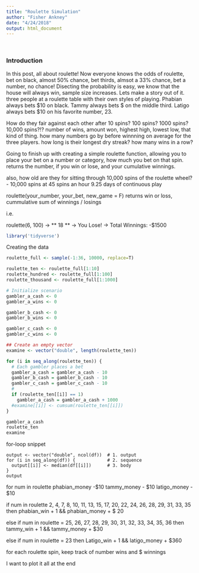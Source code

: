 ```yaml
---
title: "Roulette Simulation"
author: "Fisher Ankney"
date: "4/24/2018"
output: html_document
---
```


<br> 

### Introduction 

In this post, all about roulette! Now everyone knows the odds of roulette, bet on black, almost 50% chance, bet thirds, almsot a 33% chance, bet a number, no chance! Disecting the probability is easy, we know that the house will always win, sample size increases. Lets make a story out of it. three people at a roulette table with their own styles of playing. Phabian always bets $10 on black. Tammy always bets \$ on the middle third. Latigo always bets \$10 on his favorite number, 23. 

How do they fair against each other after 10 spins? 100 spins? 1000 spins? 10,000 spins?!?
number of wins, amount won, highest high, lowest low, that kind of thing. how many numbers go by before winnning on average for the three players. how long is their longest dry streak? how many wins in a row? 

Going to finish up with creating a simple roulette function, allowing you to place your bet on a number or category, how much you bet on that spin. returns the number, if you win or lose, and your cumulative winnings. 

also, how old are they for sitting through 10,000 spins of the roulette wheel?
- 10,000 spins at 45 spins an hour 9.25 days of continuous play 

roulette(your_number, your_bet, new_game = F)
returns win or loss, cummulative sum of winnings / losings 

i.e.

roulette(6, 100)
-> ** 18 ** 
-> You Lose! 
-> Total Winnings: -$1500

```r
library('tidyverse')
```

Creating the data
```r
roulette_full <- sample(-1:36, 10000, replace=T)

roulette_ten <- roulette_full[1:10]
roulette_hundred <- roulette_full[1:100]
roulette_thousand <- roulette_full[1:1000]
```



```r
# Initialize scenario
gambler_a_cash <- 0 
gambler_a_wins <- 0 

gambler_b_cash <- 0 
gambler_b_wins <- 0 

gambler_c_cash <- 0
gambler_c_wins <- 0 

## Create an empty vector 
examine <- vector("double", length(roulette_ten))

for (i in seq_along(roulette_ten)) {
  # Each gambler places a bet
  gambler_a_cash = gambler_a_cash - 10
  gambler_b_cash = gambler_b_cash - 10 
  gambler_c_cash = gambler_c_cash - 10
  # 
  if (roulette_ten[[i]] == 1) 
    gambler_a_cash = gambler_a_cash + 1000
  #examine[[i]] <- cumsum(roulette_ten[[i]])
}

gambler_a_cash
roulette_ten
examine
```

for-loop snippet
```
output <- vector("double", ncol(df))  # 1. output
for (i in seq_along(df)) {            # 2. sequence
  output[[i]] <- median(df[[i]])      # 3. body
}
output

```


for num in roulette 
phabian_money -$10
tammy_money - $10
latigo_money - $10

if num in roulette 2, 4, 7, 8, 10, 11, 13, 15, 17, 20, 22, 24, 26, 28, 29, 31, 33, 35
then phabian_win + 1 && phabian_money + $ 20 

else if num in roulette = 25, 26, 27, 28, 29, 30, 31, 32, 33, 34, 35, 36 
then tammy_win + 1 && tammy_money + $30

else if num in roulette = 23 
then Latigo_win + 1 && latigo_money + $360 

for each roulette spin, keep track of number wins and $ winnings 

I want to plot it all at the end 






